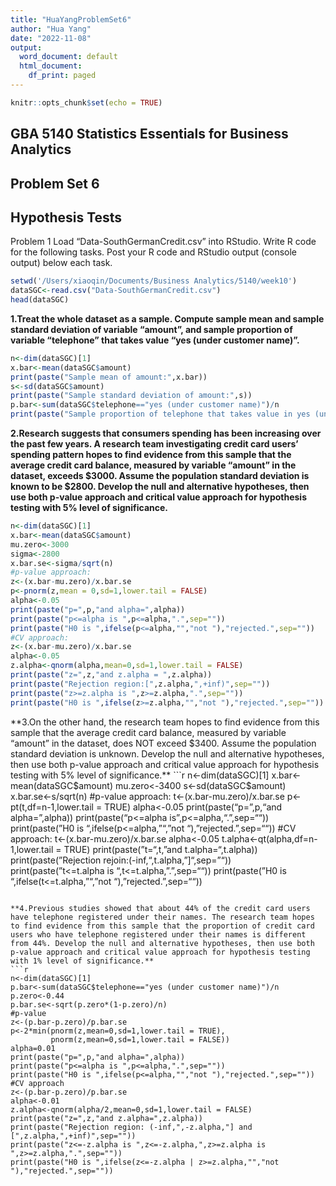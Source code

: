 ```yaml
---
title: "HuaYangProblemSet6"
author: "Hua Yang"
date: "2022-11-08"
output:
  word_document: default
  html_document:
    df_print: paged
---
```


```r
knitr::opts_chunk$set(echo = TRUE)
```

## GBA 5140 Statistics Essentials for Business Analytics
## Problem Set 6
## Hypothesis Tests


Problem 1
Load “Data-SouthGermanCredit.csv” into RStudio. Write R code for the following tasks. Post your R code and RStudio output (console output) below each task.


```r
setwd('/Users/xiaoqin/Documents/Business Analytics/5140/week10')
dataSGC<-read.csv("Data-SouthGermanCredit.csv")
head(dataSGC)
```

**1.Treat the whole dataset as a sample. Compute sample mean and sample standard deviation of variable “amount”, and sample proportion of variable “telephone” that takes value “yes (under customer name)”.**
```r
n<-dim(dataSGC)[1]
x.bar<-mean(dataSGC$amount)
print(paste("Sample mean of amount:",x.bar))
s<-sd(dataSGC$amount)
print(paste("Sample standard deviation of amount:",s))
p.bar<-sum(dataSGC$telephone=="yes (under customer name)")/n
print(paste("Sample proportion of telephone that takes value in yes (under customer name)",p.bar))
```

**2.Research suggests that consumers spending has been increasing over the past few years. A research team investigating credit card users’ spending pattern hopes to find evidence from this sample that the average credit card balance, measured by variable “amount” in the dataset, exceeds $3000. Assume the population standard deviation is known to be $2800. Develop the null and alternative hypotheses, then use both p-value approach and critical value approach for hypothesis testing with 5% level of significance.**

```r
n<-dim(dataSGC)[1]
x.bar<-mean(dataSGC$amount)
mu.zero<-3000
sigma<-2800
x.bar.se<-sigma/sqrt(n)
#p-value approach:
z<-(x.bar-mu.zero)/x.bar.se
p<-pnorm(z,mean = 0,sd=1,lower.tail = FALSE)
alpha<-0.05
print(paste("p=",p,"and alpha=",alpha))
print(paste("p<=alpha is ",p<=alpha,".",sep=""))
print(paste("H0 is ",ifelse(p<=alpha,"","not "),"rejected.",sep=""))
#CV approach:
z<-(x.bar-mu.zero)/x.bar.se
alpha<-0.05
z.alpha<-qnorm(alpha,mean=0,sd=1,lower.tail = FALSE)
print(paste("z=",z,"and z.alpha = ",z.alpha))
print(paste("Rejection region:[",z.alpha,",+inf)",sep=""))
print(paste("z>=z.alpha is ",z>=z.alpha,".",sep=""))
print(paste("H0 is ",ifelse(z>=z.alpha,"","not "),"rejected.",sep=""))
```

**3.On the other hand, the research team hopes to find evidence from this sample that the average credit card balance, measured by variable “amount” in the dataset, does NOT exceed $3400. Assume the population standard deviation is unknown. Develop the null and alternative hypotheses, then use both p-value approach and critical value approach for hypothesis testing with 5% level of significance.**
```r
n<-dim(dataSGC)[1]
x.bar<-mean(dataSGC$amount)
mu.zero<-3400
s<-sd(dataSGC$amount)
x.bar.se<-s/sqrt(n)
#p-value approach:
t<-(x.bar-mu.zero)/x.bar.se
p<-pt(t,df=n-1,lower.tail = TRUE)
alpha<-0.05
print(paste("p=",p,"and alpha=",alpha))
print(paste("p<=alpha is ",p<=alpha,".",sep=""))
print(paste("H0 is ",ifelse(p<=alpha,"","not "),"rejected.",sep=""))
#CV approach:
t<-(x.bar-mu.zero)/x.bar.se
alpha<-0.05
t.alpha<-qt(alpha,df=n-1,lower.tail = TRUE)
print(paste("t=",t,"and t.alpha=",t.alpha))
print(paste("Rejection rejoin:(-inf,",t.alpha,"]",sep=""))
print(paste("t<=t.alpha is ",t<=t.alpha,".",sep=""))
print(paste("H0 is ",ifelse(t<=t.alpha,"","not "),"rejected.",sep=""))
```

**4.Previous studies showed that about 44% of the credit card users have telephone registered under their names. The research team hopes to find evidence from this sample that the proportion of credit card users who have telephone registered under their names is different from 44%. Develop the null and alternative hypotheses, then use both p-value approach and critical value approach for hypothesis testing with 1% level of significance.**
```r
n<-dim(dataSGC)[1]
p.bar<-sum(dataSGC$telephone=="yes (under customer name)")/n
p.zero<-0.44
p.bar.se<-sqrt(p.zero*(1-p.zero)/n)
#p-value
z<-(p.bar-p.zero)/p.bar.se
p<-2*min(pnorm(z,mean=0,sd=1,lower.tail = TRUE),
         pnorm(z,mean=0,sd=1,lower.tail = FALSE))
alpha=0.01
print(paste("p=",p,"and alpha=",alpha))
print(paste("p<=alpha is ",p<=alpha,".",sep=""))
print(paste("H0 is ",ifelse(p<=alpha,"","not "),"rejected.",sep=""))
#CV approach
z<-(p.bar-p.zero)/p.bar.se
alpha<-0.01
z.alpha<-qnorm(alpha/2,mean=0,sd=1,lower.tail = FALSE)
print(paste("z=",z,"and z.alpha=",z.alpha))
print(paste("Rejection region: (-inf,",-z.alpha,"] and [",z.alpha,",+inf)",sep=""))
print(paste("z<=-z.alpha is ",z<=-z.alpha,",z>=z.alpha is ",z>=z.alpha,".",sep=""))
print(paste("H0 is ",ifelse(z<=-z.alpha | z>=z.alpha,"","not "),"rejected.",sep=""))
```
